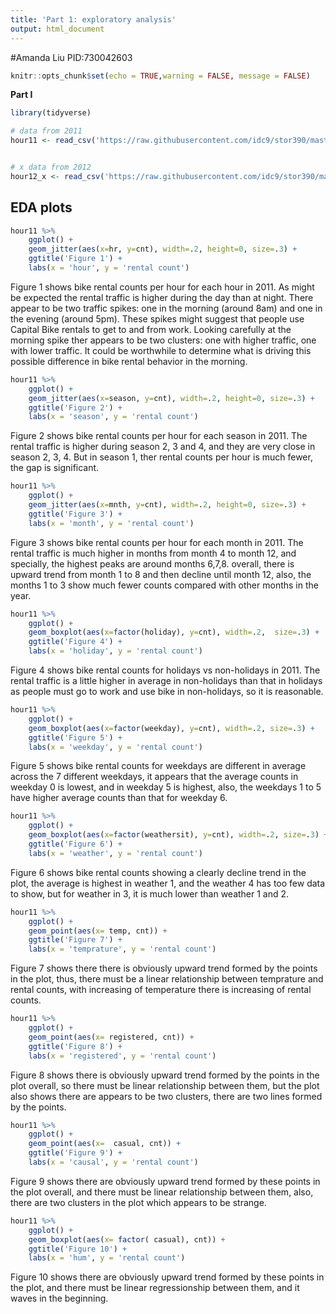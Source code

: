 ```yaml
---
title: 'Part 1: exploratory analysis'
output: html_document
---
```

#Amanda Liu PID:730042603


```r
knitr::opts_chunk$set(echo = TRUE,warning = FALSE, message = FALSE)
```

__Part I__


```r
library(tidyverse)

# data from 2011
hour11 <- read_csv('https://raw.githubusercontent.com/idc9/stor390/master/data/bikes_2011.csv')


# x data from 2012
hour12_x <- read_csv('https://raw.githubusercontent.com/idc9/stor390/master/data/bikes_12_x.csv')

```


## EDA plots


```r
hour11 %>% 
    ggplot() +
    geom_jitter(aes(x=hr, y=cnt), width=.2, height=0, size=.3) +
    ggtitle('Figure 1') +
    labs(x = 'hour', y = 'rental count')
```

Figure 1 shows bike rental counts per hour for each hour in 2011. As might be expected the rental traffic is higher during the day than at night. There appear to be two traffic spikes: one in the morning (around 8am) and one in the evening (around 5pm). These spikes might suggest that people use Capital Bike rentals to get to and from work. Looking carefully at the morning spike ther appears to be two clusters: one with higher traffic, one with lower traffic. It could be worthwhile to determine what is driving this possible difference in bike rental behavior in the morning.

```r
hour11 %>% 
    ggplot() +
    geom_jitter(aes(x=season, y=cnt), width=.2, height=0, size=.3) +
    ggtitle('Figure 2') +
    labs(x = 'season', y = 'rental count')
```

Figure 2 shows bike rental counts per hour for each season in 2011. The rental traffic is higher during season 2, 3 and 4, and they are very close in season 2, 3, 4. But in season 1, ther rental counts per hour is much fewer, the gap is significant.


```r
hour11 %>% 
    ggplot() +
    geom_jitter(aes(x=mnth, y=cnt), width=.2, height=0, size=.3) +
    ggtitle('Figure 3') +
    labs(x = 'month', y = 'rental count')
```

Figure 3 shows bike rental counts per hour for each month in 2011. The rental traffic is much higher in months from month 4 to month 12, and specially, the highest peaks are around months 6,7,8. overall, there is upward trend from month 1 to 8 and then decline until month 12, also, the months 1 to 3 show much fewer counts compared with other months in the year.


```r
hour11 %>% 
    ggplot() +
    geom_boxplot(aes(x=factor(holiday), y=cnt), width=.2,  size=.3) +
    ggtitle('Figure 4') +
    labs(x = 'holiday', y = 'rental count')
```

Figure 4 shows bike rental counts for holidays vs non-holidays in 2011. The rental traffic is a little higher in average in non-holidays than that in holidays as people must go to work and use bike in non-holidays, so it is reasonable.


```r
hour11 %>% 
    ggplot() +
    geom_boxplot(aes(x=factor(weekday), y=cnt), width=.2, size=.3) +
    ggtitle('Figure 5') +
    labs(x = 'weekday', y = 'rental count')
```

Figure 5 shows bike rental counts for weekdays are different in average across the 7 different weekdays, it appears that the average counts in  weekday 0  is lowest, and in weekday 5 is highest, also, the weekdays 1 to 5 have higher average counts than that for weekday 6. 




```r
hour11 %>% 
    ggplot() +
    geom_boxplot(aes(x=factor(weathersit), y=cnt), width=.2, size=.3) +
    ggtitle('Figure 6') +
    labs(x = 'weather', y = 'rental count')
```

Figure 6 shows bike rental counts showing a clearly decline trend in the plot, the average is highest in weather 1, and the weather 4 has too few data to show, but for weather in 3, it is much lower than weather 1 and 2.


```r
hour11 %>% 
    ggplot() +
    geom_point(aes(x= temp, cnt)) +
    ggtitle('Figure 7') +
    labs(x = 'temprature', y = 'rental count')
```

Figure 7 shows there there is obviously upward trend formed by the points in the plot, thus, there must be a linear relationship between temprature and rental counts, with increasing of temperature there is increasing of rental counts.




```r
hour11 %>% 
    ggplot() +
    geom_point(aes(x= registered, cnt)) +
    ggtitle('Figure 8') +
    labs(x = 'registered', y = 'rental count')
```

Figure 8 shows there is obviously upward trend formed by the points in the plot overall, so there must be linear relationship between them, but  the plot also shows there are appears to be two clusters, there are two lines formed by the points.



```r
hour11 %>% 
    ggplot() +
    geom_point(aes(x=  casual, cnt)) +
    ggtitle('Figure 9') +
    labs(x = 'causal', y = 'rental count')
```

Figure 9 shows there are obviously upward trend formed by these points in the plot overall, and there must be linear relationship between them, also, there are two clusters in the plot which appears to be strange.


```r
hour11 %>% 
    ggplot() +
    geom_boxplot(aes(x= factor( casual), cnt)) +
    ggtitle('Figure 10') +
    labs(x = 'hum', y = 'rental count')
```

Figure 10 shows there are obviously upward trend formed by these points in the plot, and there must be linear regressionship between them, and it waves in the beginning.





